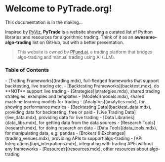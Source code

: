 
# Welcome to PyTrade.org!

<Callout type="warning" emoji="⚠️">
  This documentation is in the making...
</Callout>

Inspired by [PyViz](https://pyviz.org/), **PyTrade** is a website showing a curated list of Python libraries and resources for algorithmic trading.
Think of it as an **awesome-algo-trading** list on GitHub, but with a better presentation.

> This website is owned by [PFund.ai](https://pfund.ai), a trading platform that bridges algo-trading and manual trading using AI (LLM).


### Table of Contents
<div style={{fontSize: '18px'}}>
  - [Trading Frameworks](trading.mdx), full-fledged frameworks that support backtesting, live trading etc.
  - [Backtesting Frameworks](backtest.mdx), do **NOT** support live trading
  - [Strategies](strategies.mdx), shared trading strategies, examples and templates
  - [Models](models.mdx), shared machine learning models for trading
  - [Analytics](analytics.mdx), for showing performance metrics
  - [Backtesting Data](backtest_data.mdx), providing data for backtesting, free or paid
  - [Live Trading Data](live_data.mdx), providing data for live trading
  - [Data Libraries](data_libs.mdx), for getting data from the data sources
  - [Research Tools](research.mdx), for doing research on data
  - [Data Tools](data_tools.mdx), for manipulating data, e.g. pandas
  - [Brokers & Exchanges](trading_venues.mdx), providing APIs to support algo-trading
  - [API Integrations](api_integrations.mdx), integrating with trading APIs without any frameworks
  - [Resources](resources.mdx), other resources about algo-trading
</div>